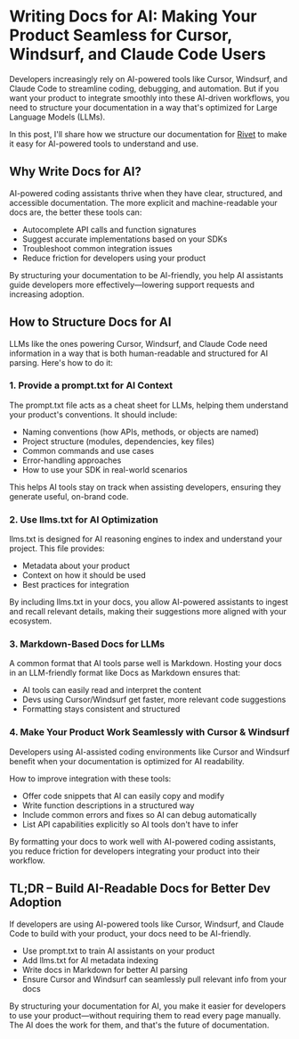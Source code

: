 
# Writing Docs for AI: Making Your Product Seamless for Cursor, Windsurf, and Claude Code Users

Developers increasingly rely on AI-powered tools like Cursor, Windsurf, and Claude Code to streamline coding, debugging, and automation. But if you want your product to integrate smoothly into these AI-driven workflows, you need to structure your documentation in a way that's optimized for Large Language Models (LLMs).

In this post, I'll share how we structure our documentation for [Rivet](https://rivet.dev) to make it easy for AI-powered tools to understand and use. 


## Why Write Docs for AI?

AI-powered coding assistants thrive when they have clear, structured, and accessible documentation. The more explicit and machine-readable your docs are, the better these tools can:

- Autocomplete API calls and function signatures
- Suggest accurate implementations based on your SDKs
- Troubleshoot common integration issues
- Reduce friction for developers using your product

By structuring your documentation to be AI-friendly, you help AI assistants guide developers more effectively—lowering support requests and increasing adoption.

## How to Structure Docs for AI

LLMs like the ones powering Cursor, Windsurf, and Claude Code need information in a way that is both human-readable and structured for AI parsing. Here's how to do it:

### 1. Provide a prompt.txt for AI Context

The prompt.txt file acts as a cheat sheet for LLMs, helping them understand your product's conventions. It should include:

- Naming conventions (how APIs, methods, or objects are named)
- Project structure (modules, dependencies, key files)
- Common commands and use cases
- Error-handling approaches
- How to use your SDK in real-world scenarios

This helps AI tools stay on track when assisting developers, ensuring they generate useful, on-brand code.

### 2. Use llms.txt for AI Optimization

llms.txt is designed for AI reasoning engines to index and understand your project. This file provides:

- Metadata about your product
- Context on how it should be used
- Best practices for integration

By including llms.txt in your docs, you allow AI-powered assistants to ingest and recall relevant details, making their suggestions more aligned with your ecosystem.

### 3. Markdown-Based Docs for LLMs

A common format that AI tools parse well is Markdown. Hosting your docs in an LLM-friendly format like Docs as Markdown ensures that:

- AI tools can easily read and interpret the content
- Devs using Cursor/Windsurf get faster, more relevant code suggestions
- Formatting stays consistent and structured

### 4. Make Your Product Work Seamlessly with Cursor & Windsurf

Developers using AI-assisted coding environments like Cursor and Windsurf benefit when your documentation is optimized for AI readability.

How to improve integration with these tools:

- Offer code snippets that AI can easily copy and modify
- Write function descriptions in a structured way
- Include common errors and fixes so AI can debug automatically
- List API capabilities explicitly so AI tools don't have to infer

By formatting your docs to work well with AI-powered coding assistants, you reduce friction for developers integrating your product into their workflow.

## TL;DR – Build AI-Readable Docs for Better Dev Adoption

If developers are using AI-powered tools like Cursor, Windsurf, and Claude Code to build with your product, your docs need to be AI-friendly.

- Use prompt.txt to train AI assistants on your product
- Add llms.txt for AI metadata indexing
- Write docs in Markdown for better AI parsing
- Ensure Cursor and Windsurf can seamlessly pull relevant info from your docs

By structuring your documentation for AI, you make it easier for developers to use your product—without requiring them to read every page manually. The AI does the work for them, and that's the future of documentation.

